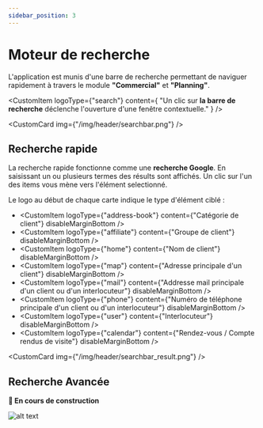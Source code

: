 ```yaml
---
sidebar_position: 3
---
```



# Moteur de recherche

L'application est munis d'une barre de recherche permettant de naviguer rapidement à travers le module **"Commercial"** et **"Planning"**.

<CustomItem
  logoType={"search"}
  content={
    "Un clic sur <b>la barre de recherche</b> déclenche l'ouverture d'une fenêtre contextuelle."
  }
/>

<CustomCard img={"/img/header/searchbar.png"} />

## Recherche rapide

La recherche rapide fonctionne comme une **recherche Google**. En saisissant un ou plusieurs termes des résults sont affichés. Un clic sur l'un des items vous mène vers l'élément selectionné.

Le logo au début de chaque carte indique le type d'élément ciblé :

- <CustomItem
    logoType={"address-book"}
    content={"Catégorie de client"}
    disableMarginBottom
  />
- <CustomItem
    logoType={"affiliate"}
    content={"Groupe de client"}
    disableMarginBottom
  />
- <CustomItem logoType={"home"} content={"Nom de client"} disableMarginBottom />
- <CustomItem
    logoType={"map"}
    content={"Adresse principale d'un client"}
    disableMarginBottom
  />
- <CustomItem
    logoType={"mail"}
    content={"Addresse mail principale d'un client ou d'un interlocuteur"}
    disableMarginBottom
  />
- <CustomItem
    logoType={"phone"}
    content={"Numéro de téléphone principale d'un client ou d'un interlocuteur"}
    disableMarginBottom
  />
- <CustomItem logoType={"user"} content={"Interlocuteur"} disableMarginBottom />
- <CustomItem
    logoType={"calendar"}
    content={"Rendez-vous / Compte rendus de visite"}
    disableMarginBottom
  />

<CustomCard img={"/img/header/searchbar_result.png"} />

## Recherche Avancée

**🚧 En cours de construction**

![alt text]("/../../../static/img/illustration/Bricklayer-bro.svg)
